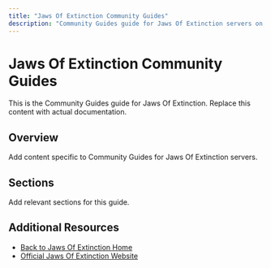 ```yaml
---
title: "Jaws Of Extinction Community Guides"
description: "Community Guides guide for Jaws Of Extinction servers on XGamingServer"
---
```


# Jaws Of Extinction Community Guides

This is the Community Guides guide for Jaws Of Extinction. Replace this content with actual documentation.

## Overview

Add content specific to Community Guides for Jaws Of Extinction servers.

## Sections

Add relevant sections for this guide.

## Additional Resources

- [Back to Jaws Of Extinction Home](./index)
- [Official Jaws Of Extinction Website](https://example.com)

